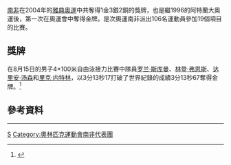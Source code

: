 {{Infobox Country Olympics
| NOC = RSA
| games = 2004年夏季
| competitors = '''106'''
| sports = 19
| flagbearer = [[Mbulaeni_Mulaudzi|Mbulaeni Mulaudzi]]
| rank = 43
| gold = 1
| silver = 3
| bronze = 2
| officials = 
}}
[[南非|南非]]在2004年的[[2004年夏季奧林匹克運動會|雅典奧運]]中共奪得1金3銀2銅的獎牌，也是繼1996的阿特蘭大奧運後，第一次在奧運會中奪得金牌。是次奧運南非派出106名運動員參加19個項目的比賽。

== 獎牌 ==
在8月15日的男子4×100米自由泳接力比賽中隊員[[罗兰·斯库曼|罗兰·斯库曼]]、[[林登·弗恩斯|林登·弗恩斯]]、[[达里安·汤森|达里安·汤森]]和[[里克·内特林|里克·内特林]]，以3分13秒17打破了世界紀錄的成績3分13秒67奪得金牌。<ref>{{Cite web |url=http://www.olympic.org/fr/utilities/multimedia/gallery/results_fr.asp?entid=107&MediaType=PIC&page=10 |title=CIO - Comité International Olympique<!-- 机器人生成的标题 --> |accessdate=2007-12-12 |archive-date=2019-08-21 |archive-url=https://web.archive.org/web/20190821170000/https://www.olympic.org/fr/a-propos-cio-mouvement-olympique |dead-url=no }}</ref>

== 參考資料 ==
{{reflist}}

----
{{NOCin2004SummerOlympics}}

[[Category:2004年夏季奥林匹克運動會代表團|S]]
[[Category:奧林匹克運動會南非代表團|Category:奧林匹克運動會南非代表團]]